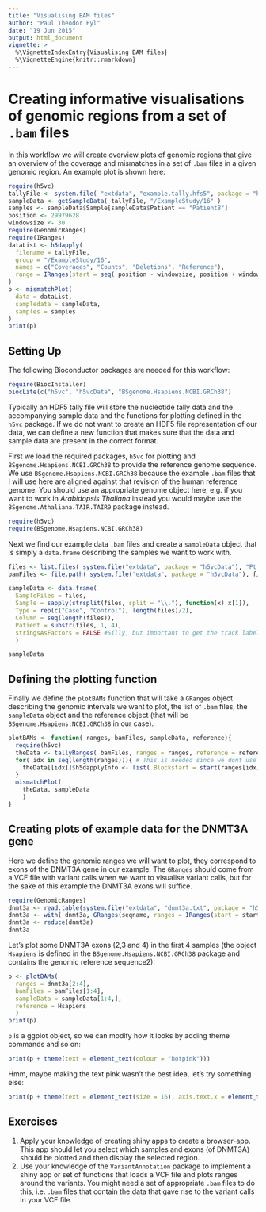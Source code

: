 ```yaml
---
title: "Visualising BAM files"
author: "Paul Theodor Pyl"
date: "19 Jun 2015"
output: html_document
vignette: >
  %\VignetteIndexEntry{Visualising BAM files}
  %\VignetteEngine{knitr::rmarkdown}
---
```


# Creating informative visualisations of genomic regions from a set of `.bam` files
In this workflow we will create overview plots of genomic regions that give an overview of the coverage and mismatches in a set of `.bam` files in a given genomic region. An example plot is shown here:

```r
require(h5vc)
tallyFile <- system.file( "extdata", "example.tally.hfs5", package = "h5vcData" )
sampleData <- getSampleData( tallyFile, "/ExampleStudy/16" )
samples <- sampleData$Sample[sampleData$Patient == "Patient8"]
position <- 29979628
windowsize <- 30
require(GenomicRanges)
require(IRanges)
dataList <- h5dapply(
  filename = tallyFile,
  group = "/ExampleStudy/16",
  names = c("Coverages", "Counts", "Deletions", "Reference"),
  range = IRanges(start = seq( position - windowsize, position + windowsize, 20), width = 30 )
)
p <- mismatchPlot(
  data = dataList,
  sampledata = sampleData,
  samples = samples
)
print(p)
```

## Setting Up
The following Bioconductor packages are needed for this workflow:
```r
require(BiocInstaller)
biocLite(c("h5vc", "h5vcData", "BSgenome.Hsapiens.NCBI.GRCh38")
```

Typically an HDF5 tally file will store the nucleotide tally data and the accompanying sample data and the functions for plotting defined in the `h5vc` package. If we do not want to create an HDF5 file representation of our data, we can define a new function that makes sure that the data and sample data are present in the correct format.

First we load the required packages, `h5vc` for plotting and `BSgenome.Hsapiens.NCBI.GRCh38` to provide the reference genome sequence. We use `BSgenome.Hsapiens.NCBI.GRCh38` because the example `.bam` files that I will use here are aligned against that revision of the human reference genome. You should use an appropriate genome object here, e.g. if you want to work in *Arabidopsis Thaliana* instead you would maybe use the `BSgenome.Athaliana.TAIR.TAIR9` package instead.

```r
require(h5vc)
require(BSgenome.Hsapiens.NCBI.GRCh38)
```

Next we find our example data `.bam` files and create a `sampleData` object that is simply a `data.frame` describing the samples we want to work with.

```r
files <- list.files( system.file("extdata", package = "h5vcData"), "Pt.*bam$" )
bamFiles <- file.path( system.file("extdata", package = "h5vcData"), files)

sampleData <- data.frame(
  SampleFiles = files,
  Sample = sapply(strsplit(files, split = "\\."), function(x) x[1]),
  Type = rep(c("Case", "Control"), length(files)/2),
  Column = seq(length(files)),
  Patient = substr(files, 1, 4),
  stringsAsFactors = FALSE #Silly, but important to get the track labels right
  )

sampleData
```

## Defining the plotting function

Finally we define the `plotBAMs` function that will take a `GRanges` object describing the genomic intervals we want to plot, the list of `.bam` files, the `sampleData` object and the reference object (that will be `BSgenome.Hsapiens.NCBI.GRCh38` in our case).

```r
plotBAMs <- function( ranges, bamFiles, sampleData, reference){
  require(h5vc)
  theData <- tallyRanges( bamFiles, ranges = ranges, reference = reference )
  for( idx in seq(length(ranges))){ # This is needed since we dont use HDF5 to store the data
    theData[[idx]]$h5dapplyInfo <- list( Blockstart = start(ranges[idx]), Blockend = end(ranges[idx]))
  }
  mismatchPlot(
    theData, sampleData
    )
}
```

## Creating plots of example data for the DNMT3A gene

Here we define the genomic ranges we will want to plot, they correspond to exons of the DNMT3A gene in our example. The `GRanges` should come from a VCF file with variant calls when we want to visualise variant calls, but for the sake of this example the DNMT3A exons will suffice.

```r
require(GenomicRanges)
dnmt3a <- read.table(system.file("extdata", "dnmt3a.txt", package = "h5vcData"), header=TRUE, stringsAsFactors = FALSE)
dnmt3a <- with( dnmt3a, GRanges(seqname, ranges = IRanges(start = start, end = end)))
dnmt3a <- reduce(dnmt3a)
dnmt3a
```

Let's plot some DNMT3A exons  (2,3 and 4) in the first 4 samples (the object `Hsapiens` is defined in the `BSgenome.Hsapiens.NCBI.GRCh38` package and contains the genomic reference sequence2):

```r
p <- plotBAMs(
  ranges = dnmt3a[2:4],
  bamFiles = bamFiles[1:4],
  sampleData = sampleData[1:4,],
  reference = Hsapiens
  )
print(p)
```

`p` is a ggplot object, so we can modify how it looks by adding theme commands and so on:
```r
print(p + theme(text = element_text(colour = "hotpink")))
```

Hmm, maybe making the text pink wasn't the best idea, let's try something else:

```r
print(p + theme(text = element_text(size = 16), axis.text.x = element_text(angle = 45, size = 12, vjust = 1, hjust = 1), panel.margin.x = unit(1, units = "cm")))
```

## Exercises

1. Apply your knowledge of creating shiny apps to create a browser-app. This app should let you select which samples and exons (of DNMT3A) should be plotted and then display the selected region.
2. Use your knowledge of the `VariantAnnotation` package to implement a shiny app or set of functions that loads a VCF file and plots ranges around the variants. You might need a set of appropriate `.bam` files to do this, i.e. `.bam` files that contain the data that gave rise to the variant calls in your VCF file.
